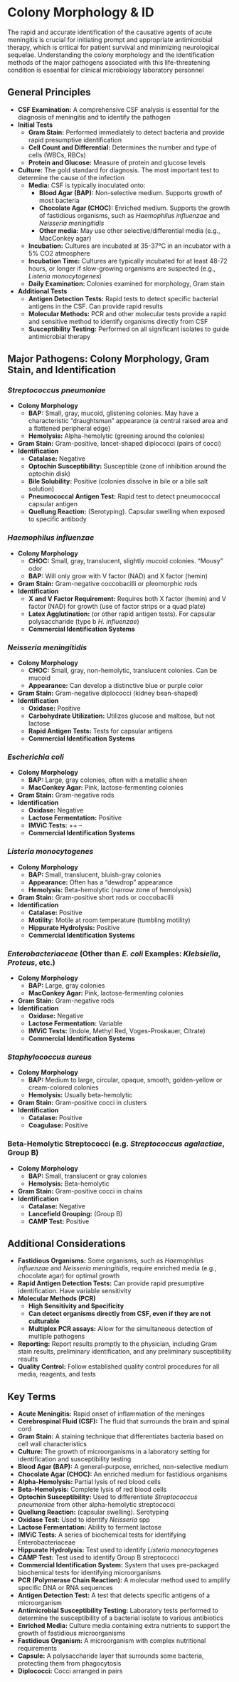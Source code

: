 # Colony Morphology & ID {-}

The rapid and accurate identification of the causative agents of acute meningitis is crucial for initiating prompt and appropriate antimicrobial therapy, which is critical for patient survival and minimizing neurological sequelae. Understanding the colony morphology and the identification methods of the major pathogens associated with this life-threatening condition is essential for clinical microbiology laboratory personnel

## **General Principles** {-}

*   **CSF Examination:** A comprehensive CSF analysis is essential for the diagnosis of meningitis and to identify the pathogen
*   **Initial Tests**
    *   **Gram Stain:** Performed immediately to detect bacteria and provide rapid presumptive identification
    *   **Cell Count and Differential:** Determines the number and type of cells (WBCs, RBCs)
    *   **Protein and Glucose:** Measure of protein and glucose levels
*   **Culture:** The gold standard for diagnosis. The most important test to determine the cause of the infection
    *   **Media:** CSF is typically inoculated onto:
        *   **Blood Agar (BAP):** Non-selective medium. Supports growth of most bacteria
        *   **Chocolate Agar (CHOC):** Enriched medium. Supports the growth of fastidious organisms, such as *Haemophilus influenzae* and *Neisseria meningitidis*
        *   **Other media:** May use other selective/differential media (e.g., MacConkey agar)
    *   **Incubation:** Cultures are incubated at 35-37°C in an incubator with a 5% CO2 atmosphere
    *   **Incubation Time:** Cultures are typically incubated for at least 48-72 hours, or longer if slow-growing organisms are suspected (e.g., *Listeria monocytogenes*)
    *   **Daily Examination:** Colonies examined for morphology, Gram stain
*   **Additional Tests**
    *   **Antigen Detection Tests:** Rapid tests to detect specific bacterial antigens in the CSF. Can provide rapid results
    *   **Molecular Methods:** PCR and other molecular tests provide a rapid and sensitive method to identify organisms directly from CSF
    *   **Susceptibility Testing:** Performed on all significant isolates to guide antimicrobial therapy

## **Major Pathogens: Colony Morphology, Gram Stain, and Identification** {-}

### ***Streptococcus pneumoniae*** {-}
*   **Colony Morphology**
    *   **BAP:** Small, gray, mucoid, glistening colonies. May have a characteristic "draughtsman" appearance (a central raised area and a flattened peripheral edge)
    *   **Hemolysis:** Alpha-hemolytic (greening around the colonies)
*   **Gram Stain:** Gram-positive, lancet-shaped diplococci (pairs of cocci)
*   **Identification**
    *   **Catalase:** Negative
    *   **Optochin Susceptibility:** Susceptible (zone of inhibition around the optochin disk)
    *   **Bile Solubility:** Positive (colonies dissolve in bile or a bile salt solution)
    *   **Pneumococcal Antigen Test:** Rapid test to detect pneumococcal capsular antigen
    *   **Quellung Reaction:** (Serotyping). Capsular swelling when exposed to specific antibody

### ***Haemophilus influenzae*** {-}
*   **Colony Morphology**
    *   **CHOC:** Small, gray, translucent, slightly mucoid colonies. "Mousy" odor
    *   **BAP:** Will only grow with V factor (NAD) and X factor (hemin)
*   **Gram Stain:** Gram-negative coccobacilli or pleomorphic rods
*   **Identification**
    *   **X and V Factor Requirement:** Requires both X factor (hemin) and V factor (NAD) for growth (use of factor strips or a quad plate)
    *   **Latex Agglutination:** (or other rapid antigen tests). For capsular polysaccharide (type b *H. influenzae*)
    *   **Commercial Identification Systems**

### ***Neisseria meningitidis*** {-}
*   **Colony Morphology**
    *   **CHOC:** Small, gray, non-hemolytic, translucent colonies. Can be mucoid
    *   **Appearance:** Can develop a distinctive blue or purple color
*   **Gram Stain:** Gram-negative diplococci (kidney bean-shaped)
*   **Identification**
    *   **Oxidase:** Positive
    *   **Carbohydrate Utilization:** Utilizes glucose and maltose, but not lactose
    *   **Rapid Antigen Tests:** Tests for capsular antigens
    *   **Commercial Identification Systems**

### ***Escherichia coli*** {-}
*   **Colony Morphology**
    *   **BAP:** Large, gray colonies, often with a metallic sheen
    *   **MacConkey Agar:** Pink, lactose-fermenting colonies
*   **Gram Stain:** Gram-negative rods
*   **Identification**
    *   **Oxidase:** Negative
    *   **Lactose Fermentation:** Positive
    *   **IMViC Tests:** ++ --
    *   **Commercial Identification Systems**

### ***Listeria monocytogenes*** {-}
*   **Colony Morphology**
    *   **BAP:** Small, translucent, bluish-gray colonies
    *   **Appearance:** Often has a "dewdrop" appearance
    *   **Hemolysis:** Beta-hemolytic (narrow zone of hemolysis)
*   **Gram Stain:** Gram-positive short rods or coccobacilli
*   **Identification**
    *   **Catalase:** Positive
    *   **Motility:** Motile at room temperature (tumbling motility)
    *   **Hippurate Hydrolysis:** Positive
    *   **Commercial Identification Systems**

### ***Enterobacteriaceae*** (Other than *E. coli* Examples: *Klebsiella*, *Proteus*, etc.) {-}
*   **Colony Morphology**
    *   **BAP:** Large, gray colonies
    *   **MacConkey Agar:** Pink, lactose-fermenting colonies
*   **Gram Stain:** Gram-negative rods
*   **Identification**
    *   **Oxidase:** Negative
    *   **Lactose Fermentation:** Variable
    *   **IMViC Tests:** (Indole, Methyl Red, Voges-Proskauer, Citrate)
    *   **Commercial Identification Systems**

### ***Staphylococcus aureus*** {-}
*   **Colony Morphology**
    *   **BAP:** Medium to large, circular, opaque, smooth, golden-yellow or cream-colored colonies
    *   **Hemolysis:** Usually beta-hemolytic
*   **Gram Stain:** Gram-positive cocci in clusters
*   **Identification**
    *   **Catalase:** Positive
    *   **Coagulase:** Positive

### **Beta-Hemolytic Streptococci** (e.g. *Streptococcus agalactiae*, Group B) {-}
*   **Colony Morphology**
    *   **BAP:** Small, translucent or gray colonies
    *   **Hemolysis:** Beta-hemolytic
*   **Gram Stain:** Gram-positive cocci in chains
*   **Identification**
    *   **Catalase:** Negative
    *   **Lancefield Grouping:** (Group B)
    *   **CAMP Test:** Positive

## **Additional Considerations** {-}

*   **Fastidious Organisms:** Some organisms, such as *Haemophilus influenzae* and *Neisseria meningitidis*, require enriched media (e.g., chocolate agar) for optimal growth
*   **Rapid Antigen Detection Tests:** Can provide rapid presumptive identification. Have variable sensitivity
*   **Molecular Methods (PCR)**
    *   **High Sensitivity and Specificity**
    *   **Can detect organisms directly from CSF, even if they are not culturable**
    *   **Multiplex PCR assays:** Allow for the simultaneous detection of multiple pathogens
*   **Reporting:** Report results promptly to the physician, including Gram stain results, preliminary identification, and any preliminary susceptibility results
*   **Quality Control:** Follow established quality control procedures for all media, reagents, and tests

## **Key Terms** {-}

*   **Acute Meningitis:** Rapid onset of inflammation of the meninges
*   **Cerebrospinal Fluid (CSF):** The fluid that surrounds the brain and spinal cord
*   **Gram Stain:** A staining technique that differentiates bacteria based on cell wall characteristics
*   **Culture:** The growth of microorganisms in a laboratory setting for identification and susceptibility testing
*   **Blood Agar (BAP):** A general-purpose, enriched, non-selective medium
*   **Chocolate Agar (CHOC):** An enriched medium for fastidious organisms
*   **Alpha-Hemolysis:** Partial lysis of red blood cells
*   **Beta-Hemolysis:** Complete lysis of red blood cells
*   **Optochin Susceptibility:** Used to differentiate *Streptococcus pneumoniae* from other alpha-hemolytic streptococci
*   **Quellung Reaction:** (capsular swelling). Serotyping
*   **Oxidase Test:** Used to identify *Neisseria* spp
*   **Lactose Fermentation:** Ability to ferment lactose
*   **IMViC Tests:** A series of biochemical tests for identifying Enterobacteriaceae
*   **Hippurate Hydrolysis:** Test used to identify *Listeria monocytogenes*
*   **CAMP Test:** Test used to identify Group B streptococci
*   **Commercial Identification System:** System that uses pre-packaged biochemical tests for identifying microorganisms
*   **PCR (Polymerase Chain Reaction):** A molecular method used to amplify specific DNA or RNA sequences
*   **Antigen Detection Test:** A test that detects specific antigens of a microorganism
*   **Antimicrobial Susceptibility Testing:** Laboratory tests performed to determine the susceptibility of a bacterial isolate to various antibiotics
*   **Enriched Media:** Culture media containing extra nutrients to support the growth of fastidious microorganisms
*   **Fastidious Organism:** A microorganism with complex nutritional requirements
*   **Capsule:** A polysaccharide layer that surrounds some bacteria, protecting them from phagocytosis
*   **Diplococci:** Cocci arranged in pairs
